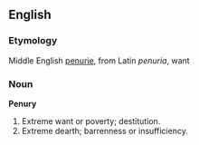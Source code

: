 ==English==
===Etymology===
Middle English [[penurie]], from Latin ''penuria'', want
===Noun===
'''Penury'''
#Extreme want or poverty; destitution.
#Extreme dearth; barrenness or insufficiency.